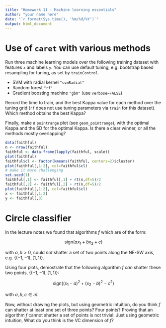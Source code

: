 ```yaml
---
title: "Homework 11 - Machine learning essentials"
author: "your name here"
date: "`r format(Sys.time(), '%m/%d/%Y')`"
output: html_document
---
```


# Use of `caret` with various methods

Run three machine learning models over the following training dataset
with features `x` and labels `y`. You can use default tuning, e.g.
bootstrap based resampling for tuning, as set by `trainControl`.

* SVM with radial kernel `"svmRadial"`
* Random forest `"rf"`
* Gradient boosting machine `"gbm"` (use `verbose=FALSE`)

Record the time to train, and the best Kappa value for each method
over the tuning grid (`rf` does not use tuning parameters via
`train` for this dataset). Which method obtains the best Kappa?

Finally, make a `pointrange` plot (see `geom_pointrange`), with the
optimal Kappa and the SD for the optimal Kappa. Is there a clear
winner, or all the methods mostly overlapping?

```r
data(faithful)
n <- nrow(faithful)
faithful <- data.frame(lapply(faithful, scale))
plot(faithful)
faithful$cl <- factor(kmeans(faithful, centers=2)$cluster)
plot(faithful[,1:2], col=faithful$cl)
# make it more challenging
set.seed(1)
faithful[,1] <- faithful[,1] + rt(n,df=5)/2
faithful[,2] <- faithful[,2] + rt(n,df=5)/2
plot(faithful[,1:2], col=faithful$cl)
x <- faithful[,1:2]
y <- faithful[,3]
```

# Circle classifier

In the lecture notes we found that algorithms *f* which are of the
form: 

$$ \textrm{sign}(a x_1 + b x_2 + c) $$

with $a,b > 0$, could _not_ shatter a set of two points along the
NE-SW axis, e.g. $\{(-1,-1), (1,1)\}$.

Using four plots, demostrate that the following algorithm *f* _can_
shatter these two points, $\{(-1,-1), (1,1)\}$:

$$ \textrm{sign}((x_1 - a)^2 + (x_2 - b)^2 - c^2) $$

with $a,b,c \in \mathcal{R}$.

Now, without drawing the plots, but using geometric intuition, do you
think *f* can shatter at least one set of three points? Four points?
Proving that an algorithm *f* cannot shatter a set of points is not
trivial. Just using geometric intuition, What do you think is the VC
dimension of *f*? 
